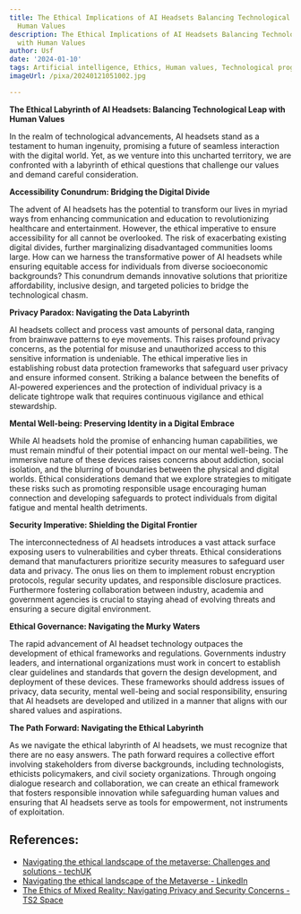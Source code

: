 ```yaml
---
title: The Ethical Implications of AI Headsets Balancing Technological Progress with
  Human Values
description: The Ethical Implications of AI Headsets Balancing Technological Progress
  with Human Values
author: Usf
date: '2024-01-10'
tags: Artificial intelligence, Ethics, Human values, Technological progress, AI headsets
imageUrl: /pixa/20240121051002.jpg

---
```

**The Ethical Labyrinth of  AI Headsets: Balancing Technological Leap with Human  Values**


In the realm of technological advancements, AI headsets stand  as a  testament to human ingenuity, promising a future of seamless interaction with the digital world. Yet, as we venture into this uncharted territory, we are confronted with a labyrinth of  ethical questions that challenge our values and demand careful consideration.


**Accessibility Conundrum: Bridging the Digital Divide**

The advent of AI headsets has the potential to  transform our lives in myriad  ways from enhancing communication and  education  to revolutionizing healthcare and entertainment. However,  the ethical imperative to ensure accessibility for all cannot be overlooked. The risk of exacerbating existing  digital divides, further marginalizing  disadvantaged communities looms large. How  can we harness the transformative power of AI headsets while ensuring equitable access for individuals from diverse  socioeconomic backgrounds? This conundrum demands innovative solutions that prioritize affordability, inclusive design, and targeted policies to bridge the technological chasm.

**Privacy Paradox: Navigating the Data Labyrinth**

AI headsets collect  and process  vast amounts  of personal data, ranging from brainwave patterns to eye movements. This raises profound privacy concerns, as the potential for misuse and unauthorized access  to  this sensitive information is undeniable. The ethical  imperative lies in establishing robust  data  protection frameworks that safeguard user privacy and ensure informed  consent. Striking a balance between the benefits of AI-powered experiences and the protection of individual privacy is a delicate tightrope walk that requires continuous vigilance and ethical stewardship.

**Mental Well-being: Preserving Identity in a Digital Embrace**

While  AI headsets hold the promise of enhancing human capabilities, we must remain mindful of their  potential impact on our mental well-being. The immersive nature  of these devices raises concerns about addiction, social isolation, and the blurring of boundaries between the physical and digital worlds. Ethical considerations demand that we explore strategies to mitigate these risks  such as promoting responsible usage encouraging human connection and developing safeguards to protect individuals from digital fatigue  and mental health  detriments.

**Security Imperative: Shielding  the  Digital Frontier**

The interconnectedness of  AI headsets introduces a  vast attack surface exposing users to vulnerabilities and  cyber threats. Ethical considerations demand that manufacturers prioritize security measures to safeguard user data and privacy. The  onus lies on them to implement robust encryption protocols,  regular security updates, and responsible disclosure  practices. Furthermore fostering  collaboration between industry, academia and  government agencies is crucial  to staying ahead of  evolving threats and ensuring a secure digital environment.

**Ethical Governance:  Navigating  the Murky Waters**

The rapid advancement of AI headset technology outpaces  the development  of ethical frameworks and regulations.  Governments industry leaders, and international organizations must work in concert to establish clear guidelines and standards that  govern the design development, and deployment of these devices. These frameworks should address  issues  of privacy, data security, mental well-being and  social responsibility, ensuring that AI headsets are developed and  utilized in a manner that aligns with our shared values and aspirations.

**The Path Forward: Navigating the Ethical Labyrinth**

As we navigate the ethical labyrinth of AI headsets, we must recognize that there are no easy answers. The path forward requires a collective effort involving stakeholders from  diverse backgrounds, including technologists, ethicists policymakers, and  civil society organizations. Through ongoing dialogue research and collaboration, we can create an ethical framework that fosters responsible innovation while safeguarding  human values and ensuring that AI headsets serve as tools for empowerment, not  instruments of exploitation.

## References:
- [Navigating the ethical landscape of the metaverse: Challenges and solutions - techUK](https://www.techuk.org/resource/navigating-the-ethical-landscape-of-the-metaverse-challenges-and-solutions.html)
- [Navigating the ethical landscape of the Metaverse - LinkedIn](https://www.linkedin.com/pulse/navigating-ethical-landscape-metaverse-martin-petkov)
- [The Ethics of Mixed Reality: Navigating Privacy and Security Concerns - TS2 Space](https://ts2.space/en/the-ethics-of-mixed-reality-navigating-privacy-and-security-concerns/)
